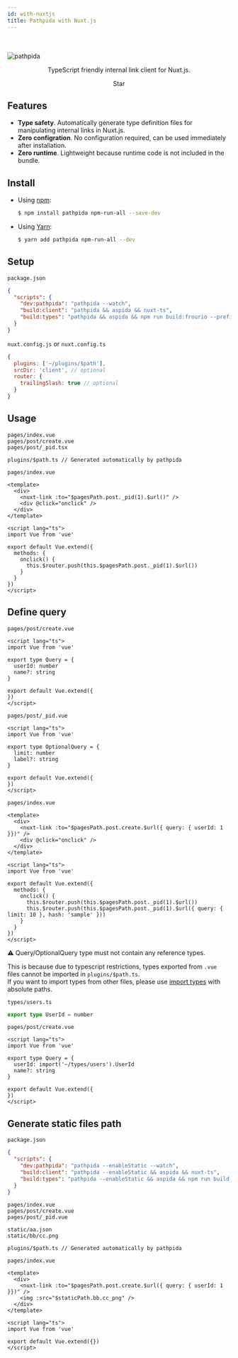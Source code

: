 ```yaml
---
id: with-nuxtjs
title: Pathpida with Nuxt.js
---
```


<br />
<br />
<img src="https://aspida.github.io/pathpida/logos/png/logo.png" alt="pathpida" title="pathpida" />
<p align="center">TypeScript friendly internal link client for Nuxt.js.</p>


<div align="center">
  <GitHubButton href="https://github.com/aspida/pathpida" data-icon="octicon-star" data-size="large" data-show-count={true} aria-label="Star aspida/pathpida on GitHub">Star</GitHubButton>
</div>

## Features

- **Type safety**. Automatically generate type definition files for manipulating internal links in Nuxt.js.
- **Zero configration**. No configuration required, can be used immediately after installation.
- **Zero runtime**. Lightweight because runtime code is not included in the bundle.

## Install

- Using [npm](https://www.npmjs.com/):

  ```sh
  $ npm install pathpida npm-run-all --save-dev
  ```

- Using [Yarn](https://yarnpkg.com/):

  ```sh
  $ yarn add pathpida npm-run-all --dev
  ```

## Setup

`package.json`

```json
{
  "scripts": {
    "dev:pathpida": "pathpida --watch",
    "build:client": "pathpida && aspida && nuxt-ts",
    "build:types": "pathpida && aspida && npm run build:frourio --prefix server"
  }
}
```

`nuxt.config.js` or `nuxt.config.ts`

```js
{
  plugins: ['~/plugins/$path'],
  srcDir: 'client', // optional
  router: {
    trailingSlash: true // optional
  }
}
```

## Usage

```
pages/index.vue
pages/post/create.vue
pages/post/_pid.tsx

plugins/$path.ts // Generated automatically by pathpida
```

`pages/index.vue`

```vue
<template>
  <div>
    <nuxt-link :to="$pagesPath.post._pid(1).$url()" />
    <div @click="onclick" />
  </div>
</template>

<script lang="ts">
import Vue from 'vue'

export default Vue.extend({
  methods: {
    onclick() {
      this.$router.push(this.$pagesPath.post._pid(1).$url())
    }
  }
})
</script>
```

## Define query

`pages/post/create.vue`

```vue
<script lang="ts">
import Vue from 'vue'

export type Query = {
  userId: number
  name?: string
}

export default Vue.extend({
})
</script>
```

`pages/post/_pid.vue`

```vue
<script lang="ts">
import Vue from 'vue'

export type OptionalQuery = {
  limit: number
  label?: string
}

export default Vue.extend({
})
</script>
```

`pages/index.vue`

```vue
<template>
  <div>
    <nuxt-link :to="$pagesPath.post.create.$url({ query: { userId: 1 }})" />
    <div @click="onclick" />
  </div>
</template>

<script lang="ts">
import Vue from 'vue'

export default Vue.extend({
  methods: {
    onclick() {
      this.$router.push(this.$pagesPath.post._pid(1).$url())
      this.$router.push(this.$pagesPath.post._pid(1).$url({ query: { limit: 10 }, hash: 'sample' }))
    }
  }
})
</script>
```

:warning: Query/OptionalQuery type must not contain any reference types.

This is because due to typescript restrictions, types exported from `.vue` files cannot be imported in `plugins/$path.ts`.  
If you want to import types from other files, please use [import types](https://www.typescriptlang.org/docs/handbook/release-notes/typescript-2-9.html#import-types) with absolute paths.

`types/users.ts`

```ts
export type UserId = number
```

`pages/post/create.vue`

```vue
<script lang="ts">
import Vue from 'vue'

export type Query = {
  userId: import('~/types/users').UserId
  name?: string
}

export default Vue.extend({
})
</script>
```

## Generate static files path

`package.json`

```json
{
  "scripts": {
    "dev:pathpida": "pathpida --enableStatic --watch",
    "build:client": "pathpida --enableStatic && aspida && nuxt-ts",
    "build:types": "pathpida --enableStatic && aspida && npm run build:frourio --prefix server"
  }
}
```

```
pages/index.vue
pages/post/create.vue
pages/post/_pid.vue

static/aa.json
static/bb/cc.png

plugins/$path.ts // Generated automatically by pathpida
```

`pages/index.vue`

```vue
<template>
  <div>
    <nuxt-link :to="$pagesPath.post.create.$url({ query: { userId: 1 }})" />
    <img :src="$staticPath.bb.cc_png" />
  </div>
</template>

<script lang="ts">
import Vue from 'vue'

export default Vue.extend({})
</script>
```
